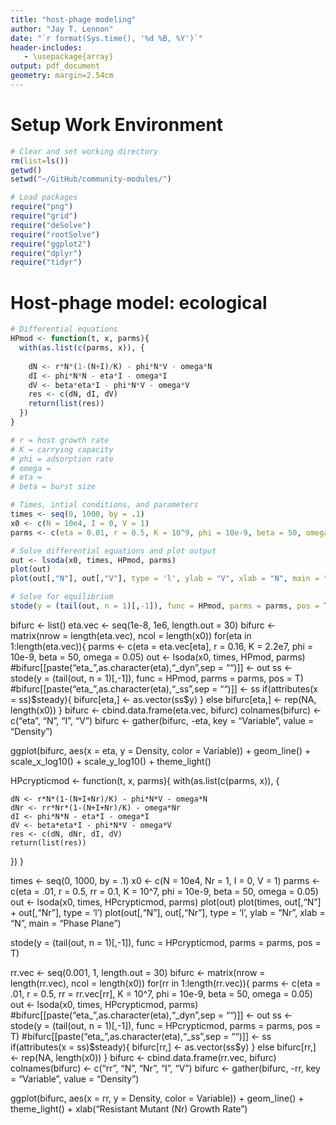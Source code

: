 ```yaml
---
title: "host-phage modeling"
author: "Jay T. Lennon"
date: "`r format(Sys.time(), '%d %B, %Y')`"
header-includes:
   - \usepackage{array}
output: pdf_document
geometry: margin=2.54cm
---
```


# Setup Work Environment

```r
# Clear and set working directory
rm(list=ls())
getwd()
setwd("~/GitHub/community-modules/")

# Load packages
require("png")
require("grid")
require("deSolve")
require("rootSolve")
require("ggplot2")
require("dplyr")
require("tidyr")
```

# Host-phage model: ecological
```r

# Differential equations
HPmod <- function(t, x, parms){
  with(as.list(c(parms, x)), {
    
    dN <- r*N*(1-(N+I)/K) - phi*N*V - omega*N
    dI <- phi*N*N - eta*I - omega*I
    dV <- beta*eta*I - phi*N*V - omega*V
    res <- c(dN, dI, dV)
    return(list(res))
  })
}

# r = host growth rate
# K = carrying capacity
# phi = adsorption rate
# omega = 
# eta = 
# beta = burst size

# Times, intial conditions, and parameters
times <- seq(0, 1000, by = .1)
x0 <- c(N = 10e4, I = 0, V = 1)
parms <- c(eta = 0.01, r = 0.5, K = 10^9, phi = 10e-9, beta = 50, omega = 0.05)

# Solve differential equations and plot output
out <- lsoda(x0, times, HPmod, parms)
plot(out)
plot(out[,"N"], out[,"V"], type = 'l', ylab = "V", xlab = "N", main = "Phase Plane")

# Solve for equilibrium
stode(y = (tail(out, n = 1)[,-1]), func = HPmod, parms = parms, pos = T)
```


bifurc <- list()
eta.vec <- seq(1e-8, 1e6, length.out = 30)
bifurc <- matrix(nrow = length(eta.vec), ncol = length(x0))
for(eta in 1:length(eta.vec)){
  parms <- c(eta = eta.vec[eta], r = 0.16, K = 2.2e7, phi = 10e-9, beta = 50, omega = 0.05)
  out <- lsoda(x0, times, HPmod, parms)
  #bifurc[[paste("eta_",as.character(eta),"_dyn",sep = "")]] <- out
  ss <- stode(y = (tail(out, n = 1)[,-1]), func = HPmod, parms = parms, pos = T)
  #bifurc[[paste("eta_",as.character(eta),"_ss",sep = "")]] <- ss
  if(attributes(x = ss)$steady){
    bifurc[eta,] <- as.vector(ss$y)
  } else bifurc[eta,] <- rep(NA, length(x0))
}
bifurc <- cbind.data.frame(eta.vec, bifurc)
colnames(bifurc) <- c("eta", "N", "I", "V")
bifurc <- gather(bifurc, -eta, key = "Variable", value = "Density")

ggplot(bifurc, aes(x = eta, y = Density, color = Variable)) + 
  geom_line() + 
  scale_x_log10() + 
  scale_y_log10() +
  theme_light()


HPcrypticmod <- function(t, x, parms){
  with(as.list(c(parms, x)), {
    
    dN <- r*N*(1-(N+I+Nr)/K) - phi*N*V - omega*N
    dNr <- rr*Nr*(1-(N+I+Nr)/K) - omega*Nr
    dI <- phi*N*N - eta*I - omega*I
    dV <- beta*eta*I - phi*N*V - omega*V
    res <- c(dN, dNr, dI, dV)
    return(list(res))
  })
}

times <- seq(0, 1000, by = .1)
x0 <- c(N = 10e4, Nr = 1, I = 0, V = 1)
parms <- c(eta = .01, r = 0.5, rr = 0.1, K = 10^7, phi = 10e-9, beta = 50, omega = 0.05)
out <- lsoda(x0, times, HPcrypticmod, parms)
plot(out)
plot(times, out[,"N"] + out[,"Nr"], type = 'l')
plot(out[,"N"], out[,"Nr"], type = 'l', ylab = "Nr", xlab = "N", main = "Phase Plane")

stode(y = (tail(out, n = 1)[,-1]), func = HPcrypticmod, parms = parms, pos = T)

rr.vec <- seq(0.001, 1, length.out = 30)
bifurc <- matrix(nrow = length(rr.vec), ncol = length(x0))
for(rr in 1:length(rr.vec)){
  parms <- c(eta = .01, r = 0.5, rr = rr.vec[rr], K = 10^7, phi = 10e-9, beta = 50, omega = 0.05)
  out <- lsoda(x0, times, HPcrypticmod, parms)
  #bifurc[[paste("eta_",as.character(eta),"_dyn",sep = "")]] <- out
  ss <- stode(y = (tail(out, n = 1)[,-1]), func = HPcrypticmod, parms = parms, pos = T)
  #bifurc[[paste("eta_",as.character(eta),"_ss",sep = "")]] <- ss
  if(attributes(x = ss)$steady){
    bifurc[rr,] <- as.vector(ss$y)
  } else bifurc[rr,] <- rep(NA, length(x0))
}
bifurc <- cbind.data.frame(rr.vec, bifurc)
colnames(bifurc) <- c("rr", "N", "Nr", "I", "V")
bifurc <- gather(bifurc, -rr, key = "Variable", value = "Density")

ggplot(bifurc, aes(x = rr, y = Density, color = Variable)) + 
  geom_line() + 
  theme_light() +
  xlab("Resistant Mutant (Nr) Growth Rate")
